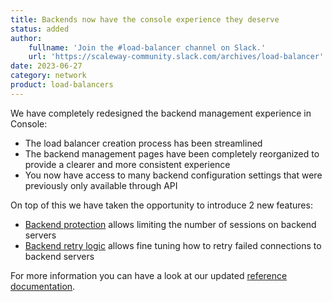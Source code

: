 ```yaml
---
title: Backends now have the console experience they deserve
status: added
author:
    fullname: 'Join the #load-balancer channel on Slack.'
    url: 'https://scaleway-community.slack.com/archives/load-balancer'
date: 2023-06-27
category: network
product: load-balancers
---
```


We have completely redesigned the backend management experience in Console:
- The load balancer creation process has been streamlined
- The backend management pages have been completely reorganized to provide a clearer and more consistent experience
- You now have access to many backend configuration settings that were previously only available through API

On top of this we have taken the opportunity to introduce 2 new features:
- [Backend protection](https://www.scaleway.com/en/docs/network/load-balancer/reference-content/configuring-backends/#backend-protection) allows limiting the number of sessions on backend servers
- [Backend retry logic](https://www.scaleway.com/en/docs/network/load-balancer/reference-content/configuring-backends/#retries) allows fine tuning how to retry failed connections to backend servers

For more information you can have a look at our updated [reference documentation](https://www.scaleway.com/en/docs/network/load-balancer/reference-content/).


